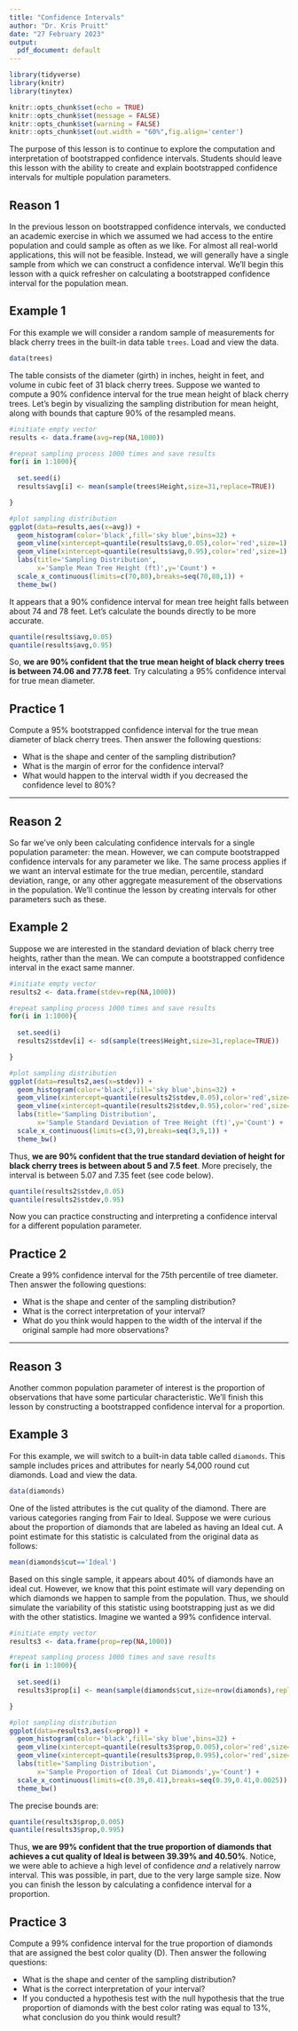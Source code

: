 ---
title: "Confidence Intervals"
author: "Dr. Kris Pruitt"
date: "27 February 2023"
output:
  pdf_document: default
---

```{r setup, include=FALSE}
library(tidyverse)
library(knitr)
library(tinytex)

knitr::opts_chunk$set(echo = TRUE)
knitr::opts_chunk$set(message = FALSE)
knitr::opts_chunk$set(warning = FALSE)
knitr::opts_chunk$set(out.width = "60%",fig.align='center')
```

The purpose of this lesson is to continue to explore the computation and interpretation of bootstrapped confidence intervals. Students should leave this lesson with the ability to create and explain bootstrapped confidence intervals for multiple population parameters.


## Reason 1

In the previous lesson on bootstrapped confidence intervals, we conducted an academic exercise in which we assumed we had access to the entire population and could sample as often as we like. For almost all real-world applications, this will not be feasible. Instead, we will generally have a single sample from which we can construct a confidence interval. We'll begin this lesson with a quick refresher on calculating a bootstrapped confidence interval for the population mean.

## Example 1

For this example we will consider a random sample of measurements for black cherry trees in the built-in data table `trees`. Load and view the data.

```{r}
data(trees)
```

The table consists of the diameter (girth) in inches, height in feet, and volume in cubic feet of 31 black cherry trees. Suppose we wanted to compute a 90% confidence interval for the true mean height of black cherry trees. Let's begin by visualizing the sampling distribution for mean height, along with bounds that capture 90% of the resampled means.

```{r}
#initiate empty vector
results <- data.frame(avg=rep(NA,1000))

#repeat sampling process 1000 times and save results
for(i in 1:1000){
  
  set.seed(i)
  results$avg[i] <- mean(sample(trees$Height,size=31,replace=TRUE))

}

#plot sampling distribution
ggplot(data=results,aes(x=avg)) +
  geom_histogram(color='black',fill='sky blue',bins=32) +
  geom_vline(xintercept=quantile(results$avg,0.05),color='red',size=1) +
  geom_vline(xintercept=quantile(results$avg,0.95),color='red',size=1) +
  labs(title='Sampling Distribution',
       x='Sample Mean Tree Height (ft)',y='Count') +
  scale_x_continuous(limits=c(70,80),breaks=seq(70,80,1)) +
  theme_bw()
```

It appears that a 90% confidence interval for mean tree height falls between about 74 and 78 feet. Let's calculate the bounds directly to be more accurate.

```{r}
quantile(results$avg,0.05)
quantile(results$avg,0.95)
```

So, **we are 90% confident that the true mean height of black cherry trees is between 74.06 and 77.78 feet**. Try calculating a 95% confidence interval for true mean diameter.

## Practice 1

Compute a 95% bootstrapped confidence interval for the true mean diameter of black cherry trees. Then answer the following questions:

* What is the shape and center of the sampling distribution?
* What is the margin of error for the confidence interval?
* What would happen to the interval width if you decreased the confidence level to 80%?

______________________________________________________________________________________________________________


## Reason 2

So far we've only been calculating confidence intervals for a single population parameter: the mean. However, we can compute bootstrapped confidence intervals for any parameter we like. The same process applies if we want an interval estimate for the true median, percentile, standard deviation, range, or any other aggregate measurement of the observations in the population. We'll continue the lesson by creating intervals for other parameters such as these.

## Example 2

Suppose we are interested in the standard deviation of black cherry tree heights, rather than the mean. We can compute a bootstrapped confidence interval in the exact same manner.

```{r}
#initiate empty vector
results2 <- data.frame(stdev=rep(NA,1000))

#repeat sampling process 1000 times and save results
for(i in 1:1000){
  
  set.seed(i)
  results2$stdev[i] <- sd(sample(trees$Height,size=31,replace=TRUE))

}

#plot sampling distribution
ggplot(data=results2,aes(x=stdev)) +
  geom_histogram(color='black',fill='sky blue',bins=32) +
  geom_vline(xintercept=quantile(results2$stdev,0.05),color='red',size=1) +
  geom_vline(xintercept=quantile(results2$stdev,0.95),color='red',size=1) +
  labs(title='Sampling Distribution',
       x='Sample Standard Deviation of Tree Height (ft)',y='Count') +
  scale_x_continuous(limits=c(3,9),breaks=seq(3,9,1)) +
  theme_bw()
```

Thus, **we are 90% confident that the true standard deviation of height for black cherry trees is between about 5 and 7.5 feet**. More precisely, the interval is between 5.07 and 7.35 feet (see code below).

```{r}
quantile(results2$stdev,0.05)
quantile(results2$stdev,0.95)
```

Now you can practice constructing and interpreting a confidence interval for a different population parameter.

## Practice 2

Create a 99% confidence interval for the 75th percentile of tree diameter. Then answer the following questions:

* What is the shape and center of the sampling distribution?
* What is the correct interpretation of your interval?
* What do you think would happen to the width of the interval if the original sample had more observations?

______________________________________________________________________________________________________________


## Reason 3

Another common population parameter of interest is the proportion of observations that have some particular characteristic. We'll finish this lesson by constructing a bootstrapped confidence interval for a proportion.

## Example 3

For this example, we will switch to a built-in data table called `diamonds`. This sample includes prices and attributes for nearly 54,000 round cut diamonds. Load and view the data.

```{r}
data(diamonds)
```

One of the listed attributes is the cut quality of the diamond. There are various categories ranging from Fair to Ideal. Suppose we were curious about the proportion of diamonds that are labeled as having an Ideal cut. A point estimate for this statistic is calculated from the original data as follows:

```{r}
mean(diamonds$cut=='Ideal')
```

Based on this single sample, it appears about 40% of diamonds have an ideal cut. However, we know that this point estimate will vary depending on which diamonds we happen to sample from the population. Thus, we should simulate the variability of this statistic using bootstrapping just as we did with the other statistics. Imagine we wanted a 99% confidence interval.

```{r}
#initiate empty vector
results3 <- data.frame(prop=rep(NA,1000))

#repeat sampling process 1000 times and save results
for(i in 1:1000){
  
  set.seed(i)
  results3$prop[i] <- mean(sample(diamonds$cut,size=nrow(diamonds),replace=TRUE)=='Ideal')

}

#plot sampling distribution
ggplot(data=results3,aes(x=prop)) +
  geom_histogram(color='black',fill='sky blue',bins=32) +
  geom_vline(xintercept=quantile(results3$prop,0.005),color='red',size=1) +
  geom_vline(xintercept=quantile(results3$prop,0.995),color='red',size=1) +
  labs(title='Sampling Distribution',
       x='Sample Proportion of Ideal Cut Diamonds',y='Count') +
  scale_x_continuous(limits=c(0.39,0.41),breaks=seq(0.39,0.41,0.0025)) +
  theme_bw()
```
The precise bounds are:

```{r}
quantile(results3$prop,0.005)
quantile(results3$prop,0.995)
```

Thus, **we are 99% confident that the true proportion of diamonds that achieves a cut quality of Ideal is between 39.39% and 40.50%**. Notice, we were able to achieve a high level of confidence *and* a relatively narrow interval. This was possible, in part, due to the very large sample size. Now you can finish the lesson by calculating a confidence interval for a proportion.

## Practice 3

Compute a 99% confidence interval for the true proportion of diamonds that are assigned the best color quality (D). Then answer the following questions:

* What is the shape and center of the sampling distribution?
* What is the correct interpretation of your interval?
* If you conducted a hypothesis test with the null hypothesis that the true proportion of diamonds with the best color rating was equal to 13%, what conclusion do you think would result?

